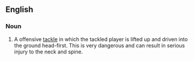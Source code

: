 {{wikipedia}}
==English==
===Noun===
{{en-noun|sg=[[spear]] [[tackle]]}}
# {{rugby}} A offensive [[tackle]] in which the tackled player is lifted up and driven into the ground head-first.  This is very dangerous and can result in serious injury to the neck and spine.